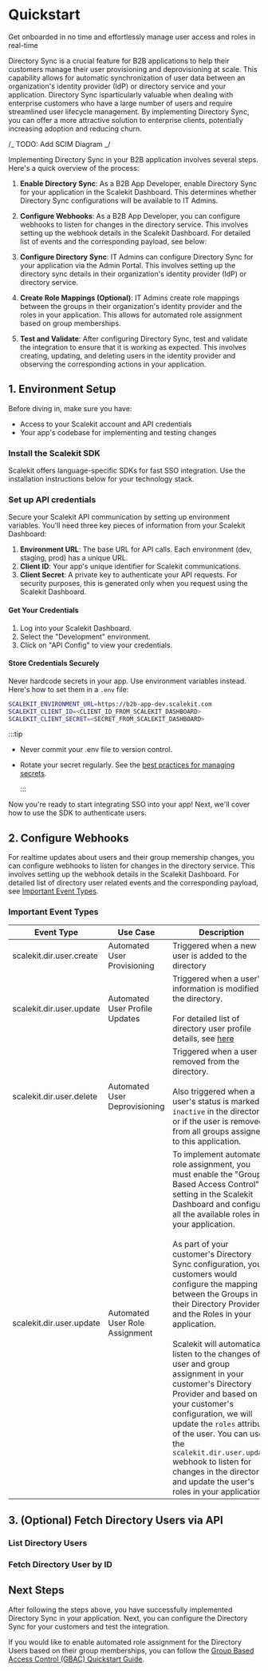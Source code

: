 
# Quickstart

<Subtitle>Get onboarded in no time and effortlessly manage user access and roles in real-time</Subtitle>

Directory Sync is a crucial feature for B2B applications to help their customers manage their user provisioning and
deprovisioning at scale. This capability allows for automatic synchronization of user data between an organization's
identity provider (IdP) or directory service and your application. Directory Sync isparticularly valuable when dealing
with enterprise customers who have a large number of users and require streamlined user lifecycle management. By
implementing Directory Sync, you can offer a more attractive solution to enterprise clients, potentially increasing
adoption and reducing churn.

/_ TODO: Add SCIM Diagram _/

Implementing Directory Sync in your B2B application involves several steps. Here's a quick overview of the process:

1. **Enable Directory Sync**: As a B2B App Developer, enable Directory Sync for your application in the Scalekit
   Dashboard. This determines whether Directory Sync configurations will be available to IT Admins.

2. **Configure Webhooks**: As a B2B App Developer, you can configure webhooks to listen for changes in the directory
   service. This involves setting up the webhook details in the Scalekit Dashboard. For detailed list of events and the
   corresponding payload, see below:

3. **Configure Directory Sync**: IT Admins can configure Directory Sync for your application via the Admin Portal. This
   involves setting up the directory sync details in their organization's identity provider (IdP) or directory service.

4. **Create Role Mappings (Optional)**: IT Admins create role mappings between the groups in their organization's
   identity provider and the roles in your application. This allows for automated role assignment based on group
   memberships.

5. **Test and Validate**: After configuring Directory Sync, test and validate the integration to ensure that it is
   working as expected. This involves creating, updating, and deleting users in the identity provider and observing the
   corresponding actions in your application.

## 1. Environment Setup

Before diving in, make sure you have:

- Access to your Scalekit account and API credentials
- Your app's codebase for implementing and testing changes

### Install the Scalekit SDK

Scalekit offers language-specific SDKs for fast SSO integration. Use the installation instructions below for your
technology stack.

<InstallSDK />

### Set up API credentials

Secure your Scalekit API communication by setting up environment variables. You'll need three key pieces of information
from your Scalekit Dashboard:

1. **Environment URL**: The base URL for API calls. Each environment (dev, staging, prod) has a unique URL.
2. **Client ID**: Your app's unique identifier for Scalekit communications.
3. **Client Secret**: A private key to authenticate your API requests. For security purposes, this is generated only
   when you request using the Scalekit Dashboard.

#### Get Your Credentials

1. Log into your Scalekit Dashboard.
2. Select the "Development" environment.
3. Click on "API Config" to view your credentials.

#### Store Credentials Securely

Never hardcode secrets in your app. Use environment variables instead. Here's how to set them in a `.env` file:

<CodeWithHeader title=".env">

```sh
SCALEKIT_ENVIRONMENT_URL=https://b2b-app-dev.scalekit.com
SCALEKIT_CLIENT_ID=<CLIENT_ID_FROM_SCALEKIT_DASHBOARD>
SCALEKIT_CLIENT_SECRET=<SECRET_FROM_SCALEKIT_DASHBOARD>
```

</CodeWithHeader>

:::tip

- Never commit your <SimpleCode>.env</SimpleCode> file to version control.
- Rotate your <SimpleCode>secret </SimpleCode>regularly. See the
  [best practices for managing secrets](/sso/guides/key-concepts/manage-client-secrets).

  :::

Now you're ready to start integrating SSO into your app! Next, we'll cover how to use the SDK to authenticate users.

## 2. Configure Webhooks

For realtime updates about users and their group memership changes, you can configure webhooks to listen for changes in
the directory service. This involves setting up the webhook details in the Scalekit Dashboard. For detailed list of
directory user related events and the corresponding payload, see [Important Event Types](#important-event-types).

### Important Event Types

| Event Type                                        | Use Case                       | Description                                                                                                                                                                                                                                                                                                                                                                                                                                                                                                                                                                                                                                                                                                                                                      |
| ------------------------------------------------- | ------------------------------ | ---------------------------------------------------------------------------------------------------------------------------------------------------------------------------------------------------------------------------------------------------------------------------------------------------------------------------------------------------------------------------------------------------------------------------------------------------------------------------------------------------------------------------------------------------------------------------------------------------------------------------------------------------------------------------------------------------------------------------------------------------------------- |
| <SimpleCode>scalekit.dir.user.create</SimpleCode> | Automated User Provisioning    | Triggered when a new user is added to the directory                                                                                                                                                                                                                                                                                                                                                                                                                                                                                                                                                                                                                                                                                                              |
| <SimpleCode>scalekit.dir.user.update</SimpleCode> | Automated User Profile Updates | Triggered when a user's information is modified in the directory. <br /><br />For detailed list of directory user profile details, see [here](/dir-sync/events)                                                                                                                                                                                                                                                                                                                                                                                                                                                                                                                                                                                                  |
| <SimpleCode>scalekit.dir.user.delete</SimpleCode> | Automated User Deprovisioning  | Triggered when a user is removed from the directory. <br/><br />Also triggered when a user's status is marked as `inactive` in the directory or if the user is removed from all groups assigned to this application.                                                                                                                                                                                                                                                                                                                                                                                                                                                                                                                                             |
| <SimpleCode>scalekit.dir.user.update</SimpleCode> | Automated User Role Assignment | To implement automated role assignment, you must enable the "Group Based Access Control" setting in the Scalekit Dashboard and configure all the available roles in your application. <br /><br />As part of your customer's Directory Sync configuration, your customers would configure the mapping between the Groups in their Directory Provider and the Roles in your application. <br /><br />Scalekit will automatically listen to the changes of user and group assignment in your customer's Directory Provider and based on your customer's configuration, we will update the `roles` attribute of the user. You can use the `scalekit.dir.user.update` webhook to listen for changes in the directory and update the user's roles in your application |

## 3. (Optional) Fetch Directory Users via API

### List Directory Users

### Fetch Directory User by ID

## Next Steps

After following the steps above, you have successfully implemented Directory Sync in your application. Next, you can
configure the Directory Sync for your customers and test the integration.

If you would like to enable automated role assignment for the Directory Users based on their group memberships, you can
follow the [Group Based Access Control (GBAC) Quickstart Guide](/dir-sync/gbac).
